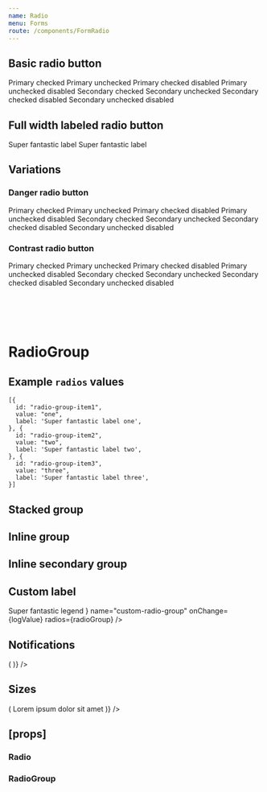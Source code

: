 ```yaml
---
name: Radio
menu: Forms
route: /components/FormRadio
---
```



<PageTitle src="components/Form/Radio" title="Radio" />

## Basic radio button

<Playground>
  <ThemeWrapper>
    <Flex wrap direction="row">
      <Rhythm m={2}>
        <Flex direction="column">
          <Rhythm my={2}>
            <Radio checked name="basic" onChange={logValue} />
            <Radio name="basic" onChange={logValue} />
            <Radio checked name="basic" onChange={logValue}>
              Primary checked
            </Radio>
            <Radio name="basic" onChange={logValue}>
              Primary unchecked
            </Radio>
            <Radio checked disabled name="basic" onChange={logValue}>
              Primary checked disabled
            </Radio>
            <Radio disabled name="basic" onChange={logValue}>
              Primary unchecked disabled
            </Radio>
          </Rhythm>
        </Flex>
        <Flex direction="column">
          <Rhythm my={2}>
            <Radio checked name="basic" onChange={logValue} variant="secondary" />
            <Radio name="basic" onChange={logValue} variant="secondary" />
            <Radio checked name="basic" onChange={logValue} variant="secondary">
              Secondary checked
            </Radio>
            <Radio name="basic" onChange={logValue} variant="secondary">
              Secondary unchecked
            </Radio>
            <Radio checked disabled name="basic" onChange={logValue} variant="secondary">
              Secondary checked disabled
            </Radio>
            <Radio disabled name="basic" onChange={logValue} variant="secondary">
              Secondary unchecked disabled
            </Radio>
          </Rhythm>
        </Flex>
      </Rhythm>
    </Flex>
  </ThemeWrapper>
</Playground>

## Full width labeled radio button

<Playground>
  <ThemeWrapper>
    <Flex direction="column" style={{ width: 240 }}>
      <Rhythm my={2}>
        <Radio checked full name="labeled-radio" onChange={logValue}>
          Super fantastic label
        </Radio>
        <Radio full reverse name="labeled-radio" onChange={logValue}>
          Super fantastic label
        </Radio>
      </Rhythm>
    </Flex>
  </ThemeWrapper>
</Playground>

## Variations

### Danger radio button

<Playground>
  <ThemeWrapper>
    <Flex wrap direction="row">
      <Rhythm m={2}>
        <Flex direction="column">
          <Rhythm my={2}>
            <Radio checked name="danger" onChange={logValue} validity="danger">
              Primary checked
            </Radio>
            <Radio name="danger" onChange={logValue} validity="danger">
              Primary unchecked
            </Radio>
            <Radio checked disabled name="danger" onChange={logValue} validity="danger">
              Primary checked disabled
            </Radio>
            <Radio disabled name="danger" onChange={logValue} validity="danger">
              Primary unchecked disabled
            </Radio>
          </Rhythm>
        </Flex>
        <Flex direction="column">
          <Rhythm my={2}>
            <Radio checked name="danger" onChange={logValue} validity="danger" variant="secondary">
              Secondary checked
            </Radio>
            <Radio name="danger" onChange={logValue} validity="danger" variant="secondary">
              Secondary unchecked
            </Radio>
            <Radio checked disabled name="danger" onChange={logValue} validity="danger" variant="secondary">
              Secondary checked disabled
            </Radio>
            <Radio disabled name="danger" onChange={logValue} validity="danger" variant="secondary">
              Secondary unchecked disabled
            </Radio>
          </Rhythm>
        </Flex>
      </Rhythm>
    </Flex>
  </ThemeWrapper>
</Playground>

### Contrast radio button

<Playground>
  <ThemeWrapper contrast>
    <Flex wrap direction="row">
      <Rhythm m={2}>
        <Flex direction="column">
          <Rhythm my={2}>
            <Radio checked contrast name="contrast" onChange={logValue}>
              Primary checked
            </Radio>
            <Radio contrast name="contrast" onChange={logValue}>
              Primary unchecked
            </Radio>
            <Radio checked contrast disabled name="contrast" onChange={logValue}>
              Primary checked disabled
            </Radio>
            <Radio contrast disabled name="contrast" onChange={logValue}>
              Primary unchecked disabled
            </Radio>
          </Rhythm>
        </Flex>
        <Flex direction="column">
          <Rhythm my={2}>
            <Radio checked contrast name="contrast" onChange={logValue} variant="secondary">
              Secondary checked
            </Radio>
            <Radio contrast name="contrast" onChange={logValue} variant="secondary">
              Secondary unchecked
            </Radio>
            <Radio checked contrast disabled name="contrast" onChange={logValue} variant="secondary">
              Secondary checked disabled
            </Radio>
            <Radio contrast disabled name="contrast" onChange={logValue} variant="secondary">
              Secondary unchecked disabled
            </Radio>
          </Rhythm>
        </Flex>
      </Rhythm>
    </Flex>
  </ThemeWrapper>
</Playground>

# <br />

# RadioGroup

## Example `radios` values

```
[{
  id: "radio-group-item1",
  value: "one",
  label: 'Super fantastic label one',
}, {
  id: "radio-group-item2",
  value: "two",
  label: 'Super fantastic label two',
}, {
  id: "radio-group-item3",
  value: "three",
  label: 'Super fantastic label three',
}]
```

## Stacked group

<Playground>
  <FormComponentDemo initialValue="one" property="value" type="radio">
    <RadioGroup
      layout="stacked"
      legend="Super fantastic label"
      name="stacked-radio-group"
      onChange={logValue}
      radios={radioGroup}
    />
  </FormComponentDemo>
</Playground>

## Inline group

<Playground>
  <FormComponentDemo initialValue="one" property="value" type="radio">
    <RadioGroup
      layout="inline"
      legend="Super fantastic label"
      name="inline-radio-group"
      onChange={logValue}
      radios={radioGroup}
    />
  </FormComponentDemo>
</Playground>

## Inline secondary group

<Playground>
  <FormComponentDemo initialValue="one" property="value" type="radio">
    <RadioGroup
      layout="inline"
      legend="Super fantastic label"
      name="inline-secondary-radio-group"
      onChange={logValue}
      radios={radioGroup}
      variant="secondary"
    />
  </FormComponentDemo>
</Playground>

## Custom label

<Playground>
  <FormComponentDemo initialValue="one" property="value" type="radio">
    <RadioGroup
      layout="inline"
      legend={
        <Typography as="legend" style={{ marginBottom: '8px' }} variants="medium-caps">
          Super fantastic legend
        </Typography>
      }
      name="custom-radio-group"
      onChange={logValue}
      radios={radioGroup}
    />
  </FormComponentDemo>
</Playground>

## Notifications

<Playground>
  <Looper
    list={['success', 'danger', 'warning', 'primary', 'neutral']}
    render={level => (
      <FormComponentDemo initialValue="one" property="value" type="radio">
        <NotifiedRadioGroup
          layout="inline"
          legend="Super fantastic label"
          level={level}
          name={`notified-radio-group-${level}`}
          notification={`This is an example ${level} notification.`}
          onChange={logValue}
          radios={radioGroup}
        />
      </FormComponentDemo>
    )}
  />
</Playground>

## Sizes

<Playground>
  <ThemeWrapper>
    <Looper
      list={sizes}
      render={size => (
        <Rhythm grouped py={3}>
          <Radio checked onChange={logValue} size={size}>
            Lorem ipsum dolor sit amet
          </Radio>
        </Rhythm>
      )}
    />
  </ThemeWrapper>
</Playground>

## \[props\]

### Radio

<Props of={Radio} />

### RadioGroup

<Props of={RadioGroup} />
